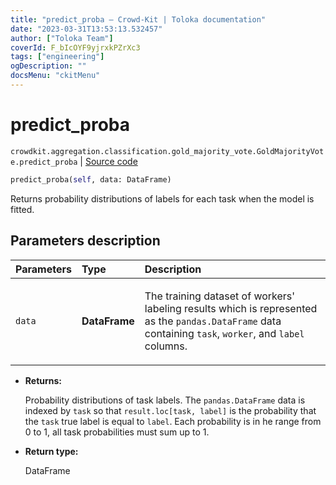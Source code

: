 ```yaml
---
title: "predict_proba — Crowd-Kit | Toloka documentation"
date: "2023-03-31T13:53:13.532457"
author: ["Toloka Team"]
coverId: F_bIcOYF9yjrxkPZrXc3
tags: ["engineering"]
ogDescription: ""
docsMenu: "ckitMenu"
---
```


# predict_proba

`crowdkit.aggregation.classification.gold_majority_vote.GoldMajorityVote.predict_proba` | [Source code](https://github.com/Toloka/crowd-kit/blob/v1.2.1/crowdkit/aggregation/classification/gold_majority_vote.py#L105)

```python
predict_proba(self, data: DataFrame)
```

Returns probability distributions of labels for each task when the model is fitted.

## Parameters description

| Parameters | Type | Description |
| :----------| :----| :-----------|
`data`|**DataFrame**|<p>The training dataset of workers' labeling results which is represented as the `pandas.DataFrame` data containing `task`, `worker`, and `label` columns.</p>

* **Returns:**

  Probability distributions of task labels.
The `pandas.DataFrame` data is indexed by `task` so that `result.loc[task, label]` is the probability that the `task` true label is equal to `label`.
Each probability is in he range from 0 to 1, all task probabilities must sum up to 1.

* **Return type:**

  DataFrame